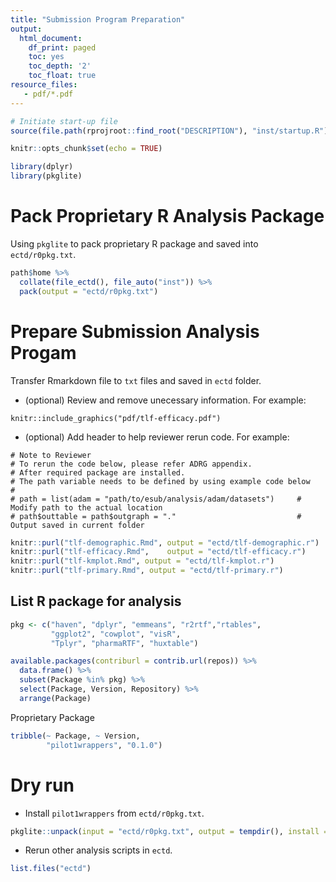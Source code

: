 ```yaml
---
title: "Submission Program Preparation"
output:
  html_document:
    df_print: paged
    toc: yes
    toc_depth: '2'
    toc_float: true
resource_files:
   - pdf/*.pdf
---
```


```r
# Initiate start-up file
source(file.path(rprojroot::find_root("DESCRIPTION"), "inst/startup.R"))
```

```r
knitr::opts_chunk$set(echo = TRUE)

library(dplyr)
library(pkglite)
```

# Pack Proprietary R Analysis Package

Using `pkglite` to pack proprietary R package and saved into `ectd/r0pkg.txt`. 

```r
path$home %>%
  collate(file_ectd(), file_auto("inst")) %>%
  pack(output = "ectd/r0pkg.txt")
```
# Prepare Submission Analysis Progam

Transfer Rmarkdown file to `txt` files and saved in `ectd` folder. 

- (optional) Review and remove unecessary information. For example:

```
knitr::include_graphics("pdf/tlf-efficacy.pdf")
```

- (optional) Add header to help reviewer rerun code. For example: 

```
# Note to Reviewer 
# To rerun the code below, please refer ADRG appendix.
# After required package are installed. 
# The path variable needs to be defined by using example code below
#
# path = list(adam = "path/to/esub/analysis/adam/datasets")    	# Modify path to the actual location
# path$outtable = path$outgraph = "."                           # Output saved in current folder
```

```r
knitr::purl("tlf-demographic.Rmd", output = "ectd/tlf-demographic.r")
knitr::purl("tlf-efficacy.Rmd",    output = "ectd/tlf-efficacy.r")
knitr::purl("tlf-kmplot.Rmd", output = "ectd/tlf-kmplot.r")
knitr::purl("tlf-primary.Rmd", output = "ectd/tlf-primary.r")
```

## List R package for analysis 

```r
pkg <- c("haven", "dplyr", "emmeans", "r2rtf","rtables", 
         "ggplot2", "cowplot", "visR",
         "Tplyr", "pharmaRTF", "huxtable")

available.packages(contriburl = contrib.url(repos)) %>% 
  data.frame() %>% 
  subset(Package %in% pkg) %>% 
  select(Package, Version, Repository) %>%
  arrange(Package)
```

Proprietary Package 

```r
tribble(~ Package, ~ Version, 
        "pilot1wrappers", "0.1.0")
```

# Dry run 

- Install `pilot1wrappers` from `ectd/r0pkg.txt`. 

```r
pkglite::unpack(input = "ectd/r0pkg.txt", output = tempdir(), install = TRUE)
```

- Rerun other analysis scripts in `ectd`. 

```r
list.files("ectd")
```



